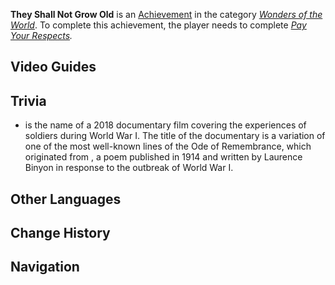 {{Achievement Infobox
|title        = 
|id           = 81111
|order id     = 1107
|category     = Wonders of the World
|description  = Pay your respects to the deceased.
|requirements = Complete ''[[Pay Your Respects]].''
|primogems    = 5
|tracking     = 
|hidden       = 1
|topic        = 
|type         = Exploration
}}
'''They Shall Not Grow Old''' is an [[Achievement]] in the category ''[[Wonders of the World]]''. To complete this achievement, the player needs to complete ''[[Pay Your Respects]].''
<!--
==Trivia==
-->
==Video Guides==
{{EVT
|video1   = https://youtu.be/TdpeTHcS2O8
|caption1 = "They Shall Not Grow Old" Achievement Guide
}}

==Trivia==
* ''{{w|They Shall Not Grow Old}}'' is the name of a 2018 documentary film covering the experiences of soldiers during World War I. The title of the documentary is a variation of one of the most well-known lines of the Ode of Remembrance, which originated from {{w|For the Fallen|"For the Fallen"}}, a poem published in 1914 and written by Laurence Binyon in response to the outbreak of World War I.

==Other Languages==
{{Other Languages
|en      = They Shall Not Grow Old
|zhs     = 不再变老
|zhs_rm  = Bù Zài Biàn Lǎo
|zht     = 不再變老
|zht_rm  = Bù Zài Biàn Lǎo
|zh_tl   = No More Aging
|ja      = 老いることなし
|ja_rm   = Oiru Koto Nashi
|ja_tl   = Without Aging
|ko      = 더 이상 늙지 않아
|ko_rm   = Deo Isang Neukjji Ana
|ko_tl   = No More Aging
|es      = Jamás llegarán a viejos
|es_tl   = 
|fr      = Pourquoi vieillir
|fr_tl   = Why Aging
|ru      = Они никогда не состарятся
|ru_tl   = 
|th      = ไม่มีวันแก่
|th_rm   = 
|th_tl   = 
|vi      = Không Còn Già Đi Nữa
|vi_tl   = 
|de      = Sie sollen nicht alt werden
|de_tl   = They Shall Not Grow Old
|id      = Tidak Menua Lagi
|id_tl   = Not Growing Old Anymore
|pt      = Eles Não Envelhecerão
|pt_tl   = 
}}

==Change History==
{{Change History|2.0}}
<!--
==References==
{{Reflist}}
-->
==Navigation==
{{Achievement Navbox|Wonders of the World|Exploration}}